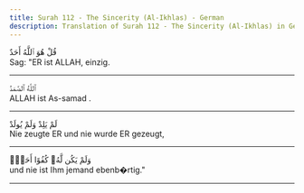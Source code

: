 ```yaml
---
title: Surah 112 - The Sincerity (Al-Ikhlas) - German
description: Translation of Surah 112 - The Sincerity (Al-Ikhlas) in German
---
```





<Aside type="quran" title="1">
قُلْ هُوَ ٱللَّهُ أَحَدٌ
</Aside>

<Aside type="reference" title="1">
Sag: "ER ist ALLAH, einzig.
</Aside>

---

<Aside type="quran" title="2">
ٱللَّهُ ٱلصَّمَدُ
</Aside>

<Aside type="reference" title="2">
ALLAH ist As-samad .
</Aside>

---

<Aside type="quran" title="3">
لَمْ يَلِدْ وَلَمْ يُولَدْ
</Aside>

<Aside type="reference" title="3">
Nie zeugte ER und nie wurde ER gezeugt,
</Aside>

---

<Aside type="quran" title="4">
وَلَمْ يَكُن لَّهُۥ كُفُوًا أَحَدٌۢ
</Aside>

<Aside type="reference" title="4">
und nie ist Ihm jemand ebenb�rtig."
</Aside>

---

